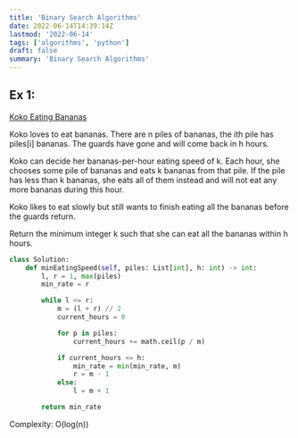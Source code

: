 ```yaml
---
title: 'Binary Search Algorithms'
date: 2022-06-14T14:39:14Z
lastmod: '2022-06-14'
tags: ['algorithms', 'python']
draft: false
summary: 'Binary Search Algorithms'
---
```


## Ex 1:

[Koko Eating Bananas](https://leetcode.com/problems/koko-eating-bananas/)

Koko loves to eat bananas. There are n piles of bananas, the ith pile has piles[i] bananas. The guards have gone and will come back in h hours.

Koko can decide her bananas-per-hour eating speed of k. Each hour, she chooses some pile of bananas and eats k bananas from that pile. If the pile has less than k bananas, she eats all of them instead and will not eat any more bananas during this hour.

Koko likes to eat slowly but still wants to finish eating all the bananas before the guards return.

Return the minimum integer k such that she can eat all the bananas within h hours.

```python
class Solution:
    def minEatingSpeed(self, piles: List[int], h: int) -> int:
        l, r = 1, max(piles)
        min_rate = r

        while l <= r:
            m = (l + r) // 2
            current_hours = 0

            for p in piles:
                current_hours += math.ceil(p / m)

            if current_hours <= h:
                min_rate = min(min_rate, m)
                r = m - 1
            else:
                l = m + 1

        return min_rate
```

Complexity: O(log(n))
